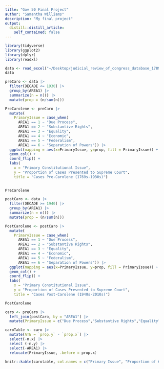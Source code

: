 ```yaml
---
title: "Gov 50 Final Project"
author: "Samantha Williams"
description: "My final project"
output:
  distill::distill_article:
    self_contained: false
---
```



```r
library(tidyverse)
library(ggplot2)
library(dplyr)
library(readxl) 

```

```r
data <- read_excel("~/Desktop/judicial_review_of_congress_database_1789-2022 (2) (1).xlsx") 
data
```


```r

preCaro <- data |>
  filter(DECADE <= 1930) |>
  group_by(AREA1) |>
  summarize(n = n()) |>
  mutate(prop = (n/sum(n))) 

PreCarolene <- preCaro |>
  mutate(
    PrimaryIssue = case_when(
      AREA1 == 1 ~ "Due Process",
      AREA1 == 2 ~ "Substantive Rights",
      AREA1 == 3 ~ "Equality",
      AREA1 == 4 ~ "Economic",
      AREA1 == 5 ~ "Federalism",
      AREA1 == 6 ~ "Separation of Powers")) |>
  ggplot(mapping = aes(x=PrimaryIssue, y=prop, fill = PrimaryIssue)) +
  geom_col() +
  coord_flip() +
  labs(
    x = "Primary Constitutional Issue",
    y = "Proportion of Cases Presented to Supreme Court",
    title = "Cases Pre-Carolene (1760s-1930s)")
         
```

```r
PreCarolene

```


```r
postCaro <- data |>
  filter(DECADE >= 1940) |>
  group_by(AREA1) |>
  summarize(n = n()) |>
  mutate(prop = (n/sum(n))) 

PostCarolene <- postCaro |>
  mutate(
    PrimaryIssue = case_when(
      AREA1 == 1 ~ "Due Process",
      AREA1 == 2 ~ "Substantive Rights",
      AREA1 == 3 ~ "Equality",
      AREA1 == 4 ~ "Economic",
      AREA1 == 5 ~ "Federalism",
      AREA1 == 6 ~ "Separation of Powers")) |>
  ggplot(mapping = aes(x=PrimaryIssue, y=prop, fill = PrimaryIssue)) +
  geom_col() +
  coord_flip() +
  labs(
    x = "Primary Constitutional Issue",
    y = "Proportion of Cases Presented to Supreme Court",
    title = "Cases Post-Carolene (1940s-2010s)")
```


```r
PostCarolene

```
```r
caro <- preCaro |>
  left_join(postCaro, by = "AREA1") |>
  mutate(PrimaryIssue = c("Due Process","Substantive Rights","Equality","Economic","Federalism","Separation of Powers")) 

caroTable <- caro |>
  mutate(ATE = `prop.y` - `prop.x`) |>
  select(-n.x) |>
  select (-n.y) |>
  select(-AREA1) |>
  relocate(PrimaryIssue, .before = prop.x) 

knitr::kable(carotable, col.names = c("Primary Issue", "Proportion of Cases Presented, Pre-Carolene","Proportion of Cases Presented, Post-Carolene", "Difference in Proportions"))

```



